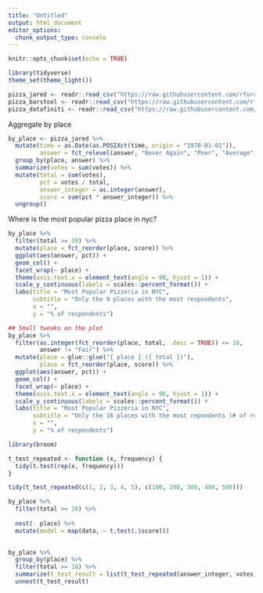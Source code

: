 ```yaml
---
title: "Untitled"
output: html_document
editor_options: 
  chunk_output_type: console
---
```


```r
knitr::opts_chunk$set(echo = TRUE)
```

```r
library(tidyverse)
theme_set(theme_light())

pizza_jared <- readr::read_csv("https://raw.githubusercontent.com/rfordatascience/tidytuesday/master/data/2019/2019-10-01/pizza_jared.csv")
pizza_barstool <- readr::read_csv("https://raw.githubusercontent.com/rfordatascience/tidytuesday/master/data/2019/2019-10-01/pizza_barstool.csv")
pizza_datafiniti <- readr::read_csv("https://raw.githubusercontent.com/rfordatascience/tidytuesday/master/data/2019/2019-10-01/pizza_datafiniti.csv")
```

Aggregate by place

```r
by_place <- pizza_jared %>% 
  mutate(time = as.Date(as.POSIXct(time, origin = "1970-01-01")), 
         answer = fct_relevel(answer, "Never Again", "Poor", "Average", "Good", "Excellent")) %>% 
  group_by(place, answer) %>% 
  summarize(votes = sum(votes)) %>% 
  mutate(total = sum(votes), 
         pct = votes / total,
         answer_integer = as.integer(answer), 
         score = sum(pct * answer_integer)) %>% 
  ungroup() 
```

Where is the most popular pizza place in nyc?

```r
by_place %>% 
  filter(total >= 29) %>% 
  mutate(place = fct_reorder(place, score)) %>% 
  ggplot(aes(answer, pct)) +
  geom_col() +
  facet_wrap(~ place) +
  theme(axis.text.x = element_text(angle = 90, hjust = 1)) +
  scale_y_continuous(labels = scales::percent_format()) +
  labs(title = "Most Popular Pizzeria in NYC", 
       subtitle = "Only the 9 places with the most respondents",
       x = "", 
       y = "% of respondents")

## Small tweaks on the plot
by_place %>% 
  filter(as.integer(fct_reorder(place, total, .desc = TRUE)) <= 16, 
         answer != "Fair") %>% 
  mutate(place = glue::glue("{ place } ({ total })"), 
         place = fct_reorder(place, score)) %>% 
  ggplot(aes(answer, pct)) +
  geom_col() +
  facet_wrap(~ place) +
  theme(axis.text.x = element_text(angle = 90, hjust = 1)) +
  scale_y_continuous(labels = scales::percent_format()) +
  labs(title = "Most Popular Pizzeria in NYC", 
       subtitle = "Only the 16 places with the most repondents (# of respondents shown in parenthesis)",
       x = "", 
       y = "% of respondents")
```

```r
library(broom)

t_test_repeated <- function (x, frequency) {
  tidy(t.test(rep(x, frequency)))
}

tidy(t_test_repeated(c(1, 2, 3, 4, 5), c(100, 200, 300, 400, 500)))

by_place %>% 
  filter(total >= 10) %>%
  
  nest(- place) %>% 
  mutate(model = map(data, ~ t.test(.$score)))
  

by_place %>% 
  group_by(place) %>% 
  filter(total >= 10) %>% 
  summarize(t_test_result = list(t_test_repeated(answer_integer, votes))) %>% 
  unnest(t_test_result)
```

